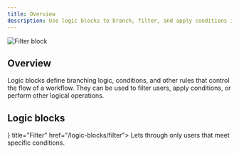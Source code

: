 ```yaml
---
title: Overview
description: Use logic blocks to branch, filter, and apply conditions in workflows.
---
```



![Filter block](/blocks/filter.png)

## Overview

Logic blocks define branching logic, conditions, and other rules that control the flow of a workflow. They can be used to filter users, apply conditions, or perform other logical operations.

## Logic blocks

<Cards>
  <Card icon={<Filter16 />} title="Filter" href="/logic-blocks/filter">
    Lets through only users that meet specific conditions.
  </Card>
</Cards>
